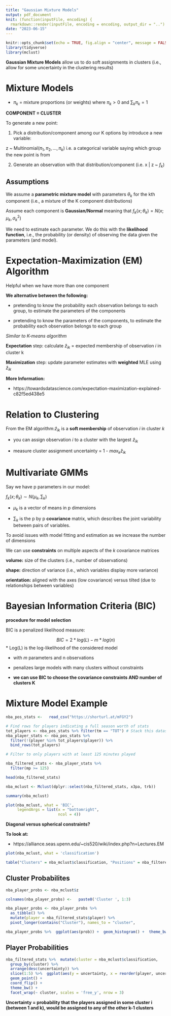 ```yaml
---
title: "Gaussian Mixture Models"
output: pdf_document
knit: (function(inputFile, encoding) {
  rmarkdown::render(inputFile, encoding = encoding, output_dir = "..") }) 
date: "2023-06-15"
---
```


```r
knitr::opts_chunk$set(echo = TRUE, fig.align = "center", message = FALSE, warning = FALSE)
library(tidyverse)
library(mclust)
```

**Gaussian Mixture Models** allow us to do soft assignments in clusters (i.e., allow for some uncertainty in the clustering results)

# Mixture Models

* $\pi_k$ = mixture proportions (or weights) where $\pi_k > 0$ and $\sum_k{\pi_k} = 1$ 

**COMPONENT = CLUSTER**

To generate a new point:

1. Pick a distribution/component among our K options by introduce a new variable:

z ~ Multinomial($\pi_1, \pi_2, ..., \pi_k$) i.e. a categorical variable saying which group the new point is from

2. Generate an observation with that distribution/component (i.e. x | z ~ $f_k$)


## Assumptions

We assume a **parametric mixture model** with parameters $\theta_k$ for the kth component (i.e., a mixture of the K component distributions)

Assume each component is **Gaussian/Normal** meaning that $f_k(x;\theta_k) = N(x;\mu_k, \sigma_k^2)$

We need to estimate each parameter. We do this with the **likelihood function**, i.e., the probability (or density) of observing the data given the parameters (and model).

# Expectation-Maximization (EM) Algorithm

Helpful when we have more than one component 

**We alternative between the following:**

* pretending to know the probability each observation belongs to each group, to estimate the parameters of the components 

* pretending to know the parameters of the components, to estimate the probability each observation belongs to each group 

*Similar to K-means algorithm*

**Expectation** step: calculate $\hat{z}_{ik}$ = expected membership of observation *i* in cluster k

**Maximization** step: update parameter estimates with **weighted** MLE using $\hat{z}_{ik}$

**More Information: **

* https://towardsdatascience.com/expectation-maximization-explained-c82f5ed438e5

# Relation to Clustering

From the EM algorithm:$\hat{z}_{ik}$ is a **soft membership** of observation *i* in cluster *k*

* you can assign observation *i* to a cluster with the largest $\hat{z}_{ik}$

* measure cluster assignment uncertainty = 1 - $max_k\hat{z}_{ik}$

# Multivariate GMMs

Say we have p parameters in our model:

$f_k(x; \theta_k) \sim N(\mu_k, \sum_k)$

* $\mu_k$ is a vector of means in p dimensions 

* $\sum_k$ is the p by p **covariance** matrix, which describes the joint variability between pairs of variables.

To avoid issues with model fitting and estimation as we increase the number of dimensions 

We can use **constraints** on multiple aspects of the *k* covariance matrices

**volume:** size of the clusters (i.e., number of observations)

**shape:** direction of variance (i.e., which variables display more variance)

**orientation:** aligned with the axes (low covariance) versus tilted (due to relationships between variables)

# Bayesian Information Criteria (BIC)

**procedure for model selection**

BIC is a penalized likelihood measure: 

$$BIC = 2*log(L) - m*log(n)$$
* Log(L) is the log-likelihood of the considered model

* with *m* parameters and n observations

* penalizes large models with many clusters without constraints 

* **we can use BIC to choose the covariance constraints AND number of clusters K**

# Mixture Model Example 

```r
nba_pos_stats <-   read_csv("https://shorturl.at/mFGY2")

# Find rows for players indicating a full season worth of stats
tot_players <- nba_pos_stats %>% filter(tm == "TOT") # Stack this dataset with players that played on just one team 
nba_player_stats <- nba_pos_stats %>%
  filter(!(player %in% tot_players$player)) %>%
  bind_rows(tot_players)

# Filter to only players with at least 125 minutes played 

nba_filtered_stats <- nba_player_stats %>%
  filter(mp >= 125) 

head(nba_filtered_stats)
```

```r
nba_mclust <- Mclust(dplyr::select(nba_filtered_stats, x3pa, trb))
```

```r
summary(nba_mclust)
```

```r
plot(nba_mclust, what = 'BIC',
     legendArgs = list(x = "bottomright",
                       ncol = 4))
```

**Diagonal versus spherical constraints?**

**To look at:** 

* https://alliance.seas.upenn.edu/~cis520/wiki/index.php?n=Lectures.EM

```r
plot(nba_mclust, what = 'classification')
```


```r
table("Clusters" = nba_mclust$classification, "Positions" = nba_filtered_stats$pos)
```


## Cluster Probabilites


```r
nba_player_probs <- nba_mclust$z

colnames(nba_player_probs) <-   paste0('Cluster ', 1:3)

nba_player_probs <- nba_player_probs %>%
  as_tibble() %>%  
  mutate(player = nba_filtered_stats$player) %>%
  pivot_longer(contains("Cluster"), names_to = "cluster",               values_to = "prob")

nba_player_probs %>%  ggplot(aes(prob)) +  geom_histogram() +  theme_bw() +  facet_wrap(~ cluster, nrow = 2)
```

## Player Probabilities

```r
nba_filtered_stats %>%  mutate(cluster = nba_mclust$classification,         uncertainty = nba_mclust$uncertainty) %>%
  group_by(cluster) %>%
  arrange(desc(uncertainty)) %>%
  slice(1:5) %>%  ggplot(aes(y = uncertainty, x = reorder(player, uncertainty))) +
  geom_point() +
  coord_flip() +
  theme_bw() +
  facet_wrap(~ cluster, scales = 'free_y', nrow = 3)
```

**Uncertainty = probability that the players assigned in some cluster i (between 1 and k), would be assigned to any of the other k-1 clusters**
